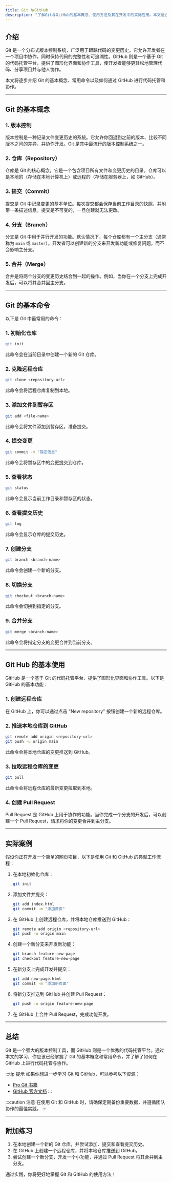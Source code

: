 ```yaml
---
title: Git 与GitHub
description: "了解Git与GitHub的基本概念、使用方法及其在开发中的实际应用。本文适合初学者，将逐步讲解Git的核心功能以及如何通过GitHub进行代码托管与协作。"
---
```


## 介绍

Git 是一个分布式版本控制系统，广泛用于跟踪代码的变更历史。它允许开发者在一个项目中协作，同时保持代码的完整性和可追溯性。GitHub 则是一个基于 Git 的代码托管平台，提供了图形化界面和协作工具，使开发者能够更轻松地管理代码、分享项目并与他人协作。

本文将逐步介绍 Git 的基本概念、常用命令以及如何通过 GitHub 进行代码托管和协作。

---

## Git 的基本概念

### 1. 版本控制

版本控制是一种记录文件变更历史的系统。它允许你回退到之前的版本、比较不同版本之间的差异，并协作开发。Git 是其中最流行的版本控制系统之一。

### 2. 仓库（Repository）

仓库是 Git 的核心概念，它是一个包含项目所有文件和变更历史的目录。仓库可以是本地的（存储在本地计算机上）或远程的（存储在服务器上，如 GitHub）。

### 3. 提交（Commit）

提交是 Git 中记录变更的基本单位。每次提交都会保存当前工作目录的快照，并附带一条描述信息。提交是不可变的，一旦创建就无法更改。

### 4. 分支（Branch）

分支是 Git 中用于并行开发的功能。默认情况下，每个仓库都有一个主分支（通常称为 `main` 或 `master`）。开发者可以创建新的分支来开发新功能或修复问题，而不会影响主分支。

### 5. 合并（Merge）

合并是将两个分支的变更历史结合到一起的操作。例如，当你在一个分支上完成开发后，可以将其合并回主分支。

---

## Git 的基本命令

以下是 Git 中最常用的命令：

### 1. 初始化仓库

```bash
git init
```

此命令会在当前目录中创建一个新的 Git 仓库。

### 2. 克隆远程仓库

```bash
git clone <repository-url>
```

此命令会将远程仓库复制到本地。

### 3. 添加文件到暂存区

```bash
git add <file-name>
```

此命令会将文件添加到暂存区，准备提交。

### 4. 提交变更

```bash
git commit -m "描述信息"
```

此命令会将暂存区中的变更提交到仓库。

### 5. 查看状态

```bash
git status
```

此命令会显示当前工作目录和暂存区的状态。

### 6. 查看提交历史

```bash
git log
```

此命令会显示仓库的提交历史。

### 7. 创建分支

```bash
git branch <branch-name>
```

此命令会创建一个新的分支。

### 8. 切换分支

```bash
git checkout <branch-name>
```

此命令会切换到指定的分支。

### 9. 合并分支

```bash
git merge <branch-name>
```

此命令会将指定分支的变更合并到当前分支。

---

## Git Hub 的基本使用

GitHub 是一个基于 Git 的代码托管平台，提供了图形化界面和协作工具。以下是 GitHub 的基本功能：

### 1. 创建远程仓库

在 GitHub 上，你可以通过点击 "New repository" 按钮创建一个新的远程仓库。

### 2. 推送本地仓库到 GitHub

```bash
git remote add origin <repository-url>
git push -u origin main
```

此命令会将本地仓库的变更推送到 GitHub。

### 3. 拉取远程仓库的变更

```bash
git pull
```

此命令会将远程仓库的最新变更拉取到本地。

### 4. 创建 Pull Request

Pull Request 是 GitHub 上用于协作的功能。当你完成一个分支的开发后，可以创建一个 Pull Request，请求将你的变更合并到主分支。

---

## 实际案例

假设你正在开发一个简单的网页项目，以下是使用 Git 和 GitHub 的典型工作流程：

1. 在本地初始化仓库：
   ```bash
   git init
   ```

2. 添加文件并提交：
   ```bash
   git add index.html
   git commit -m "添加首页"
   ```

3. 在 GitHub 上创建远程仓库，并将本地仓库推送到 GitHub：
   ```bash
   git remote add origin <repository-url>
   git push -u origin main
   ```

4. 创建一个新分支来开发新功能：
   ```bash
   git branch feature-new-page
   git checkout feature-new-page
   ```

5. 在新分支上完成开发并提交：
   ```bash
   git add new-page.html
   git commit -m "添加新页面"
   ```

6. 将新分支推送到 GitHub 并创建 Pull Request：
   ```bash
   git push -u origin feature-new-page
   ```

7. 在 GitHub 上合并 Pull Request，完成功能开发。

---

## 总结

Git 是一个强大的版本控制工具，而 GitHub 则是一个优秀的代码托管平台。通过本文的学习，你应该已经掌握了 Git 的基本概念和常用命令，并了解了如何在 GitHub 上进行代码托管与协作。

:::tip 提示
如果你想进一步学习 Git 和 GitHub，可以参考以下资源：
- [Pro Git 书籍](https://git-scm.com/book/zh/v2)
- [GitHub 官方文档](https://docs.github.com/)
:::

:::caution 注意
在使用 Git 和 GitHub 时，请确保定期备份重要数据，并遵循团队协作的最佳实践。
:::

---

## 附加练习

1. 在本地创建一个新的 Git 仓库，并尝试添加、提交和查看提交历史。
2. 在 GitHub 上创建一个远程仓库，并将本地仓库推送到 GitHub。
3. 尝试创建一个新分支，开发一个小功能，并通过 Pull Request 将其合并到主分支。

通过实践，你将更好地掌握 Git 和 GitHub 的使用方法！